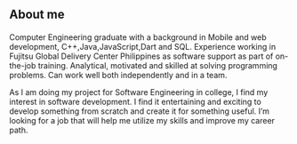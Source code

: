 ## About me

####
Computer Engineering graduate with a background in Mobile and web development, C++,Java,JavaScript,Dart and SQL. Experience working in Fujitsu Global Delivery Center Philippines as software support as part of on-the-job training.  Analytical, motivated and skilled at solving programming problems. Can work well both independently and in a team.


As I am doing my project for Software Engineering in college, I find my interest in software development. I find it entertaining and exciting to develop something from scratch and create it for something useful. 
I’m looking for a job that will help me utilize my skills and improve my career path.